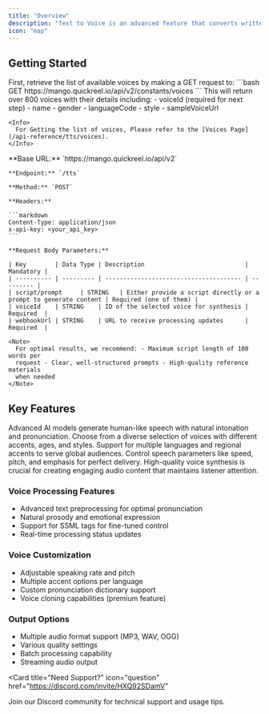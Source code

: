 ```yaml
---
title: "Overview"
description: "Text to Voice is an advanced feature that converts written text into natural-sounding speech using AI technology. This service enables dynamic content creation with high-quality voice synthesis for various applications including video narration, audiobooks, and more."
icon: "map"
---
```


## Getting Started

<Steps>
  <Step title="Get Available Voices">
    First, retrieve the list of available voices by making a GET request to:
    ```bash
    GET https://mango.quickreel.io/api/v2/constants/voices
    ```
    This will return over 800 voices with their details including:
    - voiceId (required for next step)
    - name
    - gender
    - languageCode
    - style
    - sampleVoiceUrl

    <Info>
      For Getting the list of voices, Please refer to the [Voices Page](/api-reference/tts/voices).
    </Info>

  </Step>

  <Step title="Create Text-to-Voice Request">
    **Base URL:** `https://mango.quickreel.io/api/v2`

    **Endpoint:** `/tts`

    **Method:** `POST`

    **Headers:**

    ```markdown
    Content-Type: application/json
    x-api-key: <your_api_key>
    ```

    **Request Body Parameters:**

    | Key        | Data Type | Description                            | Mandatory |
    | ---------- | --------- | -------------------------------------- | --------- |
    | script/prompt     | STRING   | Either provide a script directly or a prompt to generate content | Required (one of them) |
    | voiceId    | STRING    | ID of the selected voice for synthesis | Required  |
    | webhookUrl | STRING    | URL to receive processing updates      | Required  |

    <Note>
      For optimal results, we recommend: - Maximum script length of 100 words per
      request - Clear, well-structured prompts - High-quality reference materials
      when needed
    </Note>

  </Step>

</Steps>

## Key Features

<CardGroup cols={2}>
  <Card title="Natural Voice Synthesis" icon="waveform">
    Advanced AI models generate human-like speech with natural intonation and
    pronunciation.
  </Card>
  <Card title="Multiple Voice Options" icon="microphone">
    Choose from a diverse selection of voices with different accents, ages, and
    styles.
  </Card>
  <Card title="Multi-language Support" icon="language">
    Support for multiple languages and regional accents to serve global
    audiences.
  </Card>
  <Card title="Customizable Speech" icon="sliders">
    Control speech parameters like speed, pitch, and emphasis for perfect
    delivery.
  </Card>
</CardGroup>

<Note>
  High-quality voice synthesis is crucial for creating engaging audio content
  that maintains listener attention.
</Note>

### Voice Processing Features

- Advanced text preprocessing for optimal pronunciation
- Natural prosody and emotional expression
- Support for SSML tags for fine-tuned control
- Real-time processing status updates

### Voice Customization

- Adjustable speaking rate and pitch
- Multiple accent options per language
- Custom pronunciation dictionary support
- Voice cloning capabilities (premium feature)

### Output Options

- Multiple audio format support (MP3, WAV, OGG)
- Various quality settings
- Batch processing capability
- Streaming audio output

<Card
  title="Need Support?"
  icon="question"
  href="https://discord.com/invite/HXQ92SDamV"
>
  Join our Discord community for technical support and usage tips.
</Card>
